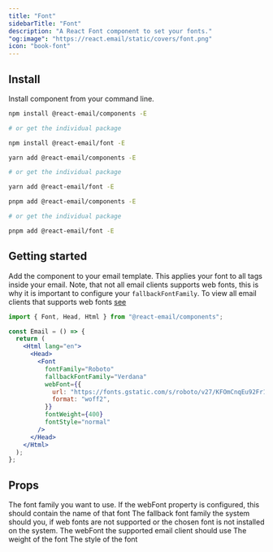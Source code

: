 ```yaml
---
title: "Font"
sidebarTitle: "Font"
description: "A React Font component to set your fonts."
"og:image": "https://react.email/static/covers/font.png"
icon: "book-font"
---
```



## Install

Install component from your command line.

<CodeGroup>

```sh npm
npm install @react-email/components -E

# or get the individual package

npm install @react-email/font -E
```

```sh yarn
yarn add @react-email/components -E

# or get the individual package

yarn add @react-email/font -E
```

```sh pnpm
pnpm add @react-email/components -E

# or get the individual package

pnpm add @react-email/font -E
```

</CodeGroup>

## Getting started

Add the component to your email template. This applies your font to all tags inside your email.
Note, that not all email clients supports web fonts, this is why it is important to configure your `fallbackFontFamily`.
To view all email clients that supports web fonts [see](https://www.caniemail.com/features/css-at-font-face/)

```jsx
import { Font, Head, Html } from "@react-email/components";

const Email = () => {
  return (
    <Html lang="en">
      <Head>
        <Font
          fontFamily="Roboto"
          fallbackFontFamily="Verdana"
          webFont={{
            url: "https://fonts.gstatic.com/s/roboto/v27/KFOmCnqEu92Fr1Mu4mxKKTU1Kg.woff2",
            format: "woff2",
          }}
          fontWeight={400}
          fontStyle="normal"
        />
      </Head>
    </Html>
  );
};
```

## Props

<ResponseField name="fontFamily" type="string">
  The font family you want to use. If the webFont property is configured, this
  should contain the name of that font
</ResponseField>

<ResponseField name="fallbackFontFamily" type="string">
  The fallback font family the system should you, if web fonts are not supported
  or the chosen font is not installed on the system.
</ResponseField>

<ResponseField name="webFont" type="{url: string, format: string} | undefined">
  The webFont the supported email client should use
</ResponseField>

<ResponseField name="fontWeight" type="number | string">
  The weight of the font
</ResponseField>

<ResponseField name="fontStyle" type="string">
  The style of the font
</ResponseField>

<Support/>
